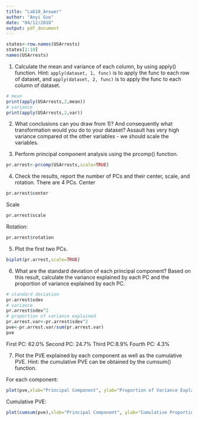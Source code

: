 ```yaml
---
title: "Lab10_Answer"
author: "Anyi Guo"
date: "04/12/2018"
output: pdf_document
---
```


```r
states<-row.names(USArrests)
states[1:10]
names(USArrests)
```
1) Calculate the mean and variance of each column, by using apply() function.
Hint: `apply(dataset, 1, func)` is to apply the func to each row of dataset, and `apply(dataset, 2, func)` is to apply the func to each column of dataset.
```r
# mean
print(apply(USArrests,2,mean))
# variance
print(apply(USArrests,2,var))
```
2) What conclusions can you draw from 1)? And consequently what transformation would you do to your
dataset?
Assault has very high variance compared ot the other variables - we should scale the variables.

3) Perform principal component analysis using the prcomp() function.
```r
pr.arrest<-prcomp(USArrests,scale=TRUE)
```
4) Check the results, report the number of PCs and their center, scale, and rotation.
There are 4 PCs.
Center
```r
pr.arrest$center
```
Scale
```r
pr.arrest$scale
```
Rotation:
```r
pr.arrest$rotation
```
5) Plot the first two PCs.

```r
biplot(pr.arrest,scale=TRUE)
```

6) What are the standard deviation of each principal component? Based on this result, calculate the variance explained by each PC and the proportion of variance explained by each PC.
```r
# standard deviation
pr.arrest$sdev
# variance
pr.arrest$sdev^2
# proportion of variance explained
pr.arrest.var<-pr.arrest$sdev^2
pve<-pr.arrest.var/sum(pr.arrest.var)
pve
```
First PC: 62.0%
Second PC: 24.7%
Third PC:8.9%
Fourth PC: 4.3%

7) Plot the PVE explained by each component as well as the cumulative PVE. Hint: the cumulative PVE can be obtained by the cumsum() function.

For each component:
```r
plot(pve,xlab="Principal Component", ylab="Proportion of Variance Explained", type="b",ylim=c(0,1))
```

Cumulative PVE:
```r
plot(cumsum(pve),xlab="Principal Component", ylab="Cumulative Proportion of Variance Explained", type="b",ylim=c(0,1))
```
